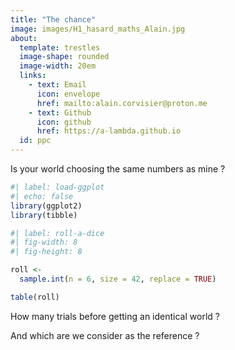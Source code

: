 ```yaml
---
title: "The chance"
image: images/H1_hasard_maths_Alain.jpg
about:
  template: trestles
  image-shape: rounded
  image-width: 20em
  links: 
    - text: Email
      icon: envelope
      href: mailto:alain.corvisier@proton.me
    - text: Github
      icon: github
      href: https://a-lambda.github.io
  id: ppc
---
```


:::{#ppc}

Is your world choosing the same numbers as mine ?

```r
#| label: load-ggplot
#| echo: false
library(ggplot2)
library(tibble)
```

```r
#| label: roll-a-dice
#| fig-width: 8
#| fig-height: 8

roll <- 
  sample.int(n = 6, size = 42, replace = TRUE)

table(roll)

```

How many trials before getting an identical world ?

And which are we consider as the reference ?

:::

